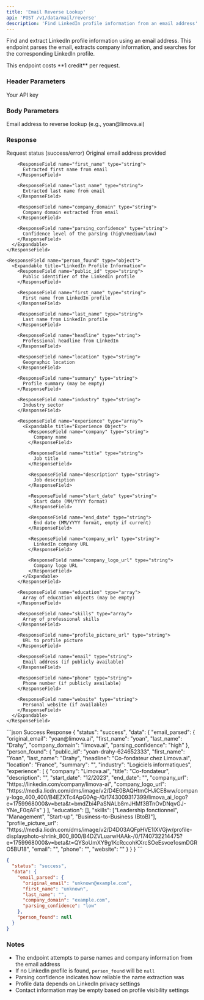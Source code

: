 ```yaml
---
title: 'Email Reverse Lookup'
api: 'POST /v1/data/mail/reverse'
description: 'Find LinkedIn profile information from an email address'
---
```


Find and extract LinkedIn profile information using an email address. This endpoint parses the email, extracts company information, and searches for the corresponding LinkedIn profile.

<Note>
  This endpoint costs **1 credit** per request.
</Note>

### Header Parameters

<ParamField header="x-api-key" type="string" required>
  Your API key
</ParamField>

### Body Parameters

<ParamField body="email" type="string" required>
  Email address to reverse lookup (e.g., yoan@limova.ai)
</ParamField>

### Response

<ResponseField name="status" type="string">
  Request status (success/error)
</ResponseField>

<ResponseField name="data" type="object">
  <Expandable title="Properties">
    <ResponseField name="email_parsed" type="object">
      <Expandable title="Email Parsing Results">
        <ResponseField name="original_email" type="string">
          Original email address provided
        </ResponseField>
        
        <ResponseField name="first_name" type="string">
          Extracted first name from email
        </ResponseField>
        
        <ResponseField name="last_name" type="string">
          Extracted last name from email
        </ResponseField>
        
        <ResponseField name="company_domain" type="string">
          Company domain extracted from email
        </ResponseField>
        
        <ResponseField name="parsing_confidence" type="string">
          Confidence level of the parsing (high/medium/low)
        </ResponseField>
      </Expandable>
    </ResponseField>
    
    <ResponseField name="person_found" type="object">
      <Expandable title="LinkedIn Profile Information">
        <ResponseField name="public_id" type="string">
          Public identifier of the LinkedIn profile
        </ResponseField>
        
        <ResponseField name="first_name" type="string">
          First name from LinkedIn profile
        </ResponseField>
        
        <ResponseField name="last_name" type="string">
          Last name from LinkedIn profile
        </ResponseField>
        
        <ResponseField name="headline" type="string">
          Professional headline from LinkedIn
        </ResponseField>
        
        <ResponseField name="location" type="string">
          Geographic location
        </ResponseField>
        
        <ResponseField name="summary" type="string">
          Profile summary (may be empty)
        </ResponseField>
        
        <ResponseField name="industry" type="string">
          Industry sector
        </ResponseField>
        
        <ResponseField name="experience" type="array">
          <Expandable title="Experience Object">
            <ResponseField name="company" type="string">
              Company name
            </ResponseField>
            
            <ResponseField name="title" type="string">
              Job title
            </ResponseField>
            
            <ResponseField name="description" type="string">
              Job description
            </ResponseField>
            
            <ResponseField name="start_date" type="string">
              Start date (MM/YYYY format)
            </ResponseField>
            
            <ResponseField name="end_date" type="string">
              End date (MM/YYYY format, empty if current)
            </ResponseField>
            
            <ResponseField name="company_url" type="string">
              LinkedIn company URL
            </ResponseField>
            
            <ResponseField name="company_logo_url" type="string">
              Company logo URL
            </ResponseField>
          </Expandable>
        </ResponseField>
        
        <ResponseField name="education" type="array">
          Array of education objects (may be empty)
        </ResponseField>
        
        <ResponseField name="skills" type="array">
          Array of professional skills
        </ResponseField>
        
        <ResponseField name="profile_picture_url" type="string">
          URL to profile picture
        </ResponseField>
        
        <ResponseField name="email" type="string">
          Email address (if publicly available)
        </ResponseField>
        
        <ResponseField name="phone" type="string">
          Phone number (if publicly available)
        </ResponseField>
        
        <ResponseField name="website" type="string">
          Personal website (if available)
        </ResponseField>
      </Expandable>
    </ResponseField>
  </Expandable>
</ResponseField>

<ResponseExample>
```json Success Response
{
  "status": "success",
  "data": {
    "email_parsed": {
      "original_email": "yoan@limova.ai",
      "first_name": "yoan",
      "last_name": "Drahy",
      "company_domain": "limova.ai",
      "parsing_confidence": "high"
    },
    "person_found": {
      "public_id": "yoan-drahy-624652333",
      "first_name": "Yoan",
      "last_name": "Drahy",
      "headline": "Co-fondateur chez Limova.ai",
      "location": "France",
      "summary": "",
      "industry": "Logiciels informatiques",
      "experience": [
        {
          "company": "Limova.ai",
          "title": "Co-fondateur",
          "description": "",
          "start_date": "12/2023",
          "end_date": "",
          "company_url": "https://linkedin.com/company/limova-ai",
          "company_logo_url": "https://media.licdn.com/dms/image/v2/D4E0BAQHtmCHJiCE8ww/company-logo_400_400/B4EZXTc4ApG0Ag-/0/1743009317399/limova_ai_logo?e=1759968000&v=beta&t=bmdZbi4PaSNALb8mJHMf3BTnOvDNqvGJ-YNe_F0qAFs"
        }
      ],
      "education": [],
      "skills": ["Leadership fonctionnel", "Management", "Start-up", "Business-to-Business (BtoB)"],
      "profile_picture_url": "https://media.licdn.com/dms/image/v2/D4D03AQFpHVE1IXVGjw/profile-displayphoto-shrink_800_800/B4DZVLuarwHAAk-/0/1740732214475?e=1759968000&v=beta&t=QYSoUmXY9g1KcRccohKXrcSOeEsvce1osmDGRO5BU18",
      "email": "",
      "phone": "",
      "website": ""
    }
  }
}
```

```json Profile Not Found
{
  "status": "success",
  "data": {
    "email_parsed": {
      "original_email": "unknown@example.com",
      "first_name": "unknown",
      "last_name": "",
      "company_domain": "example.com",
      "parsing_confidence": "low"
    },
    "person_found": null
  }
}
```
</ResponseExample>

### Notes
- The endpoint attempts to parse names and company information from the email address
- If no LinkedIn profile is found, `person_found` will be `null`
- Parsing confidence indicates how reliable the name extraction was
- Profile data depends on LinkedIn privacy settings
- Contact information may be empty based on profile visibility settings
